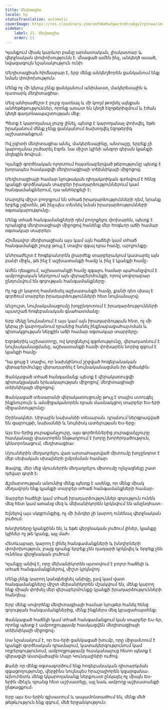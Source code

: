 ```yaml
---
title: Մեդիտացիա
locale: hy
statusTranslation: automatic
coverImage: https://res.cloudinary.com/xmfm6mhw3gwctndtcubgx2rptnae/image/upload/v1741354419/small_cover_la_gran_rebelion_28716e29d2.webp
sidebar:
    label: 21. Մեդիտացիա
    order: 21
---
```

Կյանքում միակ կարևոր բանը արմատական, լիակատար և վերջնական փոփոխությունն է. մնացած ամեն ինչ, անկեղծ ասած, նվազագույն նշանակություն ունի։

Մեդիտացիան հիմնարար է, երբ մենք անկեղծորեն ցանկանում ենք նման փոփոխություն։

Մենք ոչ մի կերպ չենք ցանկանում անիմաստ, մակերեսային և դատարկ մեդիտացիա։

Մեզ անհրաժեշտ է լուրջ դառնալ և մի կողմ թողնել այնքան անհեթեթություններ, որոնք առատ են կեղծ էզոթերիզմում և էժան կեղծ գաղտնապաշտության մեջ։

Պետք է կարողանալ լուրջ լինել, պետք է կարողանալ փոխվել, եթե իրականում մենք չենք ցանկանում ձախողվել էզոթերիկ աշխատանքում։

Ով չգիտի մեդիտացիա անել, մակերեսայինը, անտաշը, երբեք չի կարողանա լուծարել Էգոն. նա միշտ կլինի անզոր գերան կյանքի մոլեգին ծովում։

Կյանքի գործնական ոլորտում հայտնաբերված թերությունը պետք է խորապես հասկացվի մեդիտացիայի տեխնիկայի միջոցով։

Մեդիտացիայի համար նյութական դիդակտիկան գտնվում է հենց կյանքի գործնական տարբեր իրադարձություններում կամ հանգամանքներում, դա անհերքելի է։

Մարդիկ միշտ բողոքում են տհաճ իրադարձությունների դեմ, նրանք երբեք չգիտեն, թե ինչպես տեսնել նման իրադարձությունների օգտակարությունը։

Մենք տհաճ հանգամանքների դեմ բողոքելու փոխարեն, պետք է դրանցից մեդիտացիայի միջոցով հանենք մեր հոգևոր աճի համար օգտակար տարրեր։

Հիմնավոր մեդիտացիան այս կամ այն հաճելի կամ տհաճ հանգամանքի շուրջ թույլ է տալիս զգալ դրա համը, արդյունքը։

Անհրաժեշտ է հոգեբանորեն լիարժեք տարբերակում կատարել այն բանի միջև, թե ինչ է աշխատանքի համը և ինչ է կյանքի համը։

Ամեն դեպքում, աշխատանքի համը զգալու համար պահանջվում է ամբողջական ներդրում այն վերաբերմունքի, որով սովորաբար ընդունվում են գոյության հանգամանքները։

Ոչ ոք չի կարող համտեսել աշխատանքի համը, քանի դեռ սխալ է գործում տարբեր իրադարձությունների հետ նույնանալով։

Անշուշտ, նույնականացումը խոչընդոտում է իրադարձությունների պատշաճ հոգեբանական գնահատմանը։

Երբ մեկը նույնանում է այս կամ այն իրադարձության հետ, ոչ մի կերպ չի կարողանում դրանից հանել ինքնաբացահայտման և գիտակցության ներքին աճի համար օգտակար տարրերը։

Էզոթերիկ աշխատողը, ով կորցնելով զգոնությունը, վերադառնում է նույնականացմանը, աշխատանքի համի փոխարեն նորից զգում է կյանքի համը։

Դա ցույց է տալիս, որ նախկինում շրջված հոգեբանական վերաբերմունքը վերադարձել է նույնականացման իր վիճակին։

Ցանկացած տհաճ հանգամանք պետք է վերակառուցվի գիտակցական երևակայության միջոցով՝ մեդիտացիայի տեխնիկայի միջոցով։

Ցանկացած տեսարանի վերակառուցումը թույլ է տալիս ստուգել ինքնուրույն և անմիջականորեն դրան մասնակցող տարբեր Ես-երի միջամտությունը։

Օրինակներ. Սիրային նախանձի տեսարան. դրանում ներգրավված են զայրույթի, նախանձի և նույնիսկ ատելության Ես-երը։

Այս Ես-երից յուրաքանչյուրը, այս գործոններից յուրաքանչյուրը հասկանալը փաստորեն ենթադրում է խորը խորհրդածություն, կենտրոնացում, մեդիտացիա։

Մյուսներին մեղադրելու վառ արտահայտված միտումը խոչընդոտ է մեր սեփական սխալների ըմբռնման համար։

Ցավոք, մեր մեջ մյուսներին մեղադրելու միտումը ոչնչացնելը շատ դժվար գործ է։

Ճշմարտության անունից մենք պետք է ասենք, որ մենք միակ մեղավորն ենք կյանքի տարբեր տհաճ հանգամանքների համար։

Տարբեր հաճելի կամ տհաճ իրադարձություններ գոյություն ունեն մեզ հետ կամ առանց մեզ և մեխանիկորեն կրկնվում են անընդհատ։

Ելնելով այս սկզբունքից, ոչ մի խնդիր չի կարող ունենալ վերջնական լուծում։

Խնդիրները կյանքինն են, և եթե վերջնական լուծում լիներ, կյանքը կլիներ ոչ թե կյանք, այլ մահ։

Հետևաբար, կարող է լինել հանգամանքների և խնդիրների փոփոխություն, բայց դրանք երբեք չեն դադարի կրկնվել և երբեք չեն ունենա վերջնական լուծում։

Կյանքը անիվ է, որը մեխանիկորեն պտտվում է բոլոր հաճելի և տհաճ հանգամանքներով, միշտ կրկնվող։

Մենք չենք կարող կանգնեցնել անիվը, լավ կամ վատ հանգամանքները միշտ մեխանիկորեն մշակվում են, մենք կարող ենք միայն փոխել մեր վերաբերմունքը կյանքի իրադարձությունների հանդեպ։

Երբ մենք սովորենք մեդիտացիայի համար նյութեր հանել հենց գոյության հանգամանքներից, մենք ինքներս մեզ կբացահայտենք։

Ցանկացած հաճելի կամ տհաճ հանգամանքում կան տարբեր Ես-եր, որոնք պետք է ամբողջությամբ հասկացվեն մեդիտացիայի տեխնիկայի միջոցով։

Սա նշանակում է, որ Ես-երի ցանկացած խումբ, որը միջամտում է կյանքի գործնական դրամայում, կատակերգությունում կամ ողբերգությունում, ամբողջությամբ հասկանալուց հետո պետք է վերացվի Աստվածային Մայր Կունդալինիի ուժով։

Քանի որ մենք օգտագործում ենք հոգեբանական դիտարկման զգացողությունը, վերջինս նույնպես հրաշալիորեն կզարգանա։ Այնուհետև մենք կկարողանանք ներքուստ ընկալել ոչ միայն Ես-երին մինչև դրանց հետ աշխատելը, այլ նաև ամբողջ աշխատանքի ընթացքում։

Երբ այս Ես-երին գլխատում և ապամոնտաժում են, մենք մեծ թեթևություն ենք զգում, մեծ երջանկություն։

